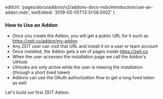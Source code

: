   editUrl: 'pages/docs/addons/v2/addons-docs-mdx/introduction/use-an-addon.mdx',
  lastEdited: '2019-05-05T13:31:58.000Z'
}

### How to Use an Addon

- Once you create the Addon, you will get a public URL for it such as <https://zeit.co/addon/my-addon>
- Any ZEIT user can visit that URL and install it on a user or team account
- Once installed, the Addon gets a set of pages inside <https://zeit.co>
- When the user accesses the installation page we call the Addon's UiHook
- UiHooks are only active while the user is viewing the installation (through a short lived token)
- Addons can use the OAuth authorization flow to get a long lived token as well

Let's build our first ZEIT Addon.
